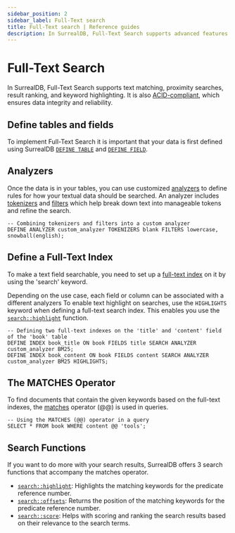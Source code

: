 ```yaml
---
sidebar_position: 2
sidebar_label: Full-Text search
title: Full-Text search | Reference guides
description: In SurrealDB, Full-Text Search supports advanced features like basic and advanced text matching, proximity searches, result ranking, and keyword highlighting⁠.
---
```


# Full-Text Search
In SurrealDB, Full-Text Search supports text matching, proximity searches, result ranking, and keyword highlighting⁠.
It is also [ACID-compliant](https://en.wikipedia.org/wiki/ACID), which ensures data integrity and reliability.⁠

## Define tables and fields
To implement Full-Text Search it is important that your data is first defined using SurrealDB [`DEFINE TABLE`](/docs/surrealdb/surrealql/statements/define/table) and [`DEFINE FIELD`](/docs/surrealdb/surrealql/statements/define/field). 

## Analyzers
Once the data is in your tables, you can use customized [analyzers](/docs/surrealdb/surrealql/statements/define/analyzer) to define rules for how your textual data should be searched.
An analyzer includes [tokenizers](/docs/surrealdb/surrealql/statements/define/analyzer#tokenizers) and [filters](/docs/surrealdb/surrealql/statements/define/analyzer#filters) which help break down text into manageable tokens and refine the search.

```surql
-- Combining tokenizers and filters into a custom analyzer
DEFINE ANALYZER custom_analyzer TOKENIZERS blank FILTERS lowercase, snowball(english);
```
## Define a Full-Text Index
To make a text field searchable, you need to set up a [full-text index](/docs/surrealdb/surrealql/statements/define/indexes#full-text-search-index) on it by using the 'search' keyword.

Depending on the use case, each field or column can be associated with a different analyzers
To enable text highlight on searches, use the `HIGHLIGHTS` keyword when defining a full-text search index. This enables you use the [`search::highlight`](/docs/surrealdb/surrealql/functions/database/search#searchhighlight) function. 

```surql
-- Defining two full-text indexes on the 'title' and 'content' field of the 'book' table
DEFINE INDEX book_title ON book FIELDS title SEARCH ANALYZER custom_analyzer BM25;
DEFINE INDEX book_content ON book FIELDS content SEARCH ANALYZER custom_analyzer BM25 HIGHLIGHTS;
```
## The MATCHES Operator
To find documents that contain the given keywords based on the full-text indexes, the [matches](/docs/surrealdb/surrealql/operators#matches) operator (@@) is used in queries. 

```surql
-- Using the MATCHES (@@) operator in a query
SELECT * FROM book WHERE content @@ 'tools';
```
## Search Functions
If you want to do more with your search results, SurrealDB offers 3 search functions that accompany the matches operator.
- [`search::highlight`](/docs/surrealdb/surrealql/functions/database/search#searchhighlight): Highlights the matching keywords for the predicate reference number.
- [`search::offsets`](/docs/surrealdb/surrealql/functions/database/search#searchoffsets): Returns the position of the matching keywords for the predicate reference number.
- [`search::score`](/docs/surrealdb/surrealql/functions/database/search#searchscore): Helps with scoring and ranking the search results based on their relevance to the search terms.


